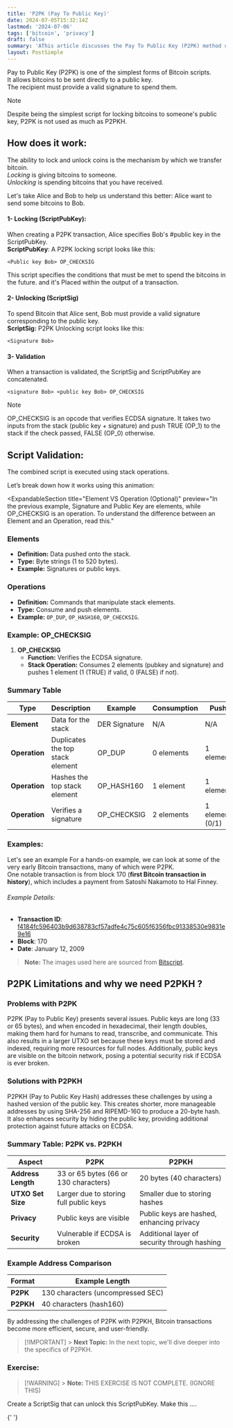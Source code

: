 ```yaml
---
title: 'P2PK (Pay To Public Key)'
date: 2024-07-05T15:32:14Z
lastmod: '2024-07-06'
tags: ['bitcoin', 'privacy']
draft: false
summary: 'AThis article discusses the Pay To Public Key (P2PK) method used in Bitcoin transactions, highlighting its role in enhancing user privacy and security. Includes practical code examples and deep insights into its operation within the Bitcoin protocol.'
layout: PostSimple
---
```


Pay to Public Key (P2PK) is one of the simplest forms of Bitcoin scripts.  
It allows bitcoins to be sent directly to a public key.  
The recipient must provide a valid signature to spend them.

> [!NOTE]
> Despite being the simplest script for locking bitcoins to someone's public key, P2PK is not used as much as P2PKH.

## How does it work:

The ability to lock and unlock coins is the mechanism by which we transfer bitcoin.  
*Locking* is giving bitcoins to someone.  
*Unlocking* is spending bitcoins that you have received.

<SvgDisplay src="/script-visualizer/lock_unlock2.svg" width="70%" height="auto" />

Let's take Alice and Bob to help us understand this better:
Alice want to send some bitcoins to Bob.

#### 1- Locking (ScriptPubKey):

When creating a P2PK transaction, Alice specifies Bob's #public key in the ScriptPubKey.  
**ScriptPubKey**: A P2PK locking script looks like this:

```
<Public key Bob> OP_CHECKSIG
```

This script specifies the conditions that must be met to spend the bitcoins in the future.
and it's Placed within the output of a transaction.

#### 2- Unlocking (ScriptSig)

To spend Bitcoin that Alice sent, Bob must provide a valid signature corresponding to the public key.  
**ScriptSig:** P2PK Unlocking script looks like this:

```
<Signature Bob>
```

#### 3- Validation

When a transaction is validated, the ScriptSig and ScriptPubKey are concatenated.

```
<signature Bob> <public key Bob> OP_CHECKSIG
```

> [!NOTE]
> OP_CHECKSIG is an opcode that verifies ECDSA signature. It takes two inputs from the stack (public key + signature) and push TRUE (OP_1) to the stack if the check passed, FALSE (OP_0) otherwise.

## Script Validation:

The combined script is executed using stack operations.

Let’s break down how it works using this animation:

<ScriptStackVisualizer type="p2pk"></ScriptStackVisualizer>

<ExpandableSection
  title="Element VS Operation (Optional)"
  preview="In the previous example, Signature and Public Key are elements, while OP_CHECKSIG is an operation. To understand the difference between an Element and an Operation, read this."
>
### Elements

- **Definition:** Data pushed onto the stack.
- **Type:** Byte strings (1 to 520 bytes).
- **Example:** Signatures or public keys.

### Operations

- **Definition:** Commands that manipulate stack elements.
- **Type:** Consume and push elements.
- **Example:** `OP_DUP`, `OP_HASH160`, `OP_CHECKSIG`.

### Example: OP_CHECKSIG

1. **OP_CHECKSIG**
   - **Function:** Verifies the ECDSA signature.
   - **Stack Operation:** Consumes 2 elements (pubkey and signature) and pushes 1 element (1 (TRUE) if valid, 0 (FALSE) if not).

### Summary Table

| Type          | Description                      | Example       | Consumption | Push            |
| ------------- | -------------------------------- | ------------- | ----------- | --------------- |
| **Element**   | Data for the stack               | DER Signature | N/A         | N/A             |
| **Operation** | Duplicates the top stack element | OP_DUP        | 0 elements  | 1 element       |
| **Operation** | Hashes the top stack element     | OP_HASH160    | 1 element   | 1 element       |
| **Operation** | Verifies a signature             | OP_CHECKSIG   | 2 elements  | 1 element (0/1) |

</ExpandableSection>

### Examples:

Let's see an example
For a hands-on example, we can look at some of the very early Bitcoin transactions, many of which were P2PK.  
One notable transaction is from block 170 (**first Bitcoin transaction in history**), which includes a payment from Satoshi Nakamoto to Hal Finney.

###### Example Details:

- **Transaction ID**: [f4184fc596403b9d638783cf57adfe4c75c605f6356fbc91338530e9831e9e16](https://mempool.space/tx/f4184fc596403b9d638783cf57adfe4c75c605f6356fbc91338530e9831e9e16)
- **Block**: 170
- **Date**: January 12, 2009

<TransactionsDisplay></TransactionsDisplay>

> **Note:** The images used here are sourced from [Bitscript](https://www.bitscript.app/home?env=MAINNET).

## P2PK Limitations and why we need P2PKH ?

### Problems with P2PK

P2PK (Pay to Public Key) presents several issues. Public keys are long (33 or 65 bytes), and when encoded in hexadecimal, their length doubles, making them hard for humans to read, transcribe, and communicate. This also results in a larger UTXO set because these keys must be stored and indexed, requiring more resources for full nodes. Additionally, public keys are visible on the bitcoin network, posing a potential security risk if ECDSA is ever broken.

### Solutions with P2PKH

P2PKH (Pay to Public Key Hash) addresses these challenges by using a hashed version of the public key. This creates shorter, more manageable addresses by using SHA-256 and RIPEMD-160 to produce a 20-byte hash. It also enhances security by hiding the public key, providing additional protection against future attacks on ECDSA.

### Summary Table: P2PK vs. P2PKH

| Aspect             | P2PK                                   | P2PKH                                        |
| ------------------ | -------------------------------------- | -------------------------------------------- |
| **Address Length** | 33 or 65 bytes (66 or 130 characters)  | 20 bytes (40 characters)                     |
| **UTXO Set Size**  | Larger due to storing full public keys | Smaller due to storing hashes                |
| **Privacy**        | Public keys are visible                | Public keys are hashed, enhancing privacy    |
| **Security**       | Vulnerable if ECDSA is broken          | Additional layer of security through hashing |

### Example Address Comparison

| Format    | Example Length                    |
| --------- | --------------------------------- |
| **P2PK**  | 130 characters (uncompressed SEC) |
| **P2PKH** | 40 characters (hash160)           |

By addressing the challenges of P2PK with P2PKH, Bitcoin transactions become more efficient, secure, and user-friendly.

> [!IMPORTANT] > **Next Topic:** In the next topic, we'll dive deeper into the specifics of P2PKH.

### Exercise:

> [!WARNING] > **Note:** THIS EXERCISE IS NOT COMPLETE. (IGNORE THIS)

Create a ScriptSig that can unlock this ScriptPubKey. Make this ....

{' '}

<CodeEditor
  src="https://codesandbox.io/p/devbox/p2pkh-lvfxrl?embed=1&file=%2Fmain.py"
  title="P2PKH Code Example"
/>

